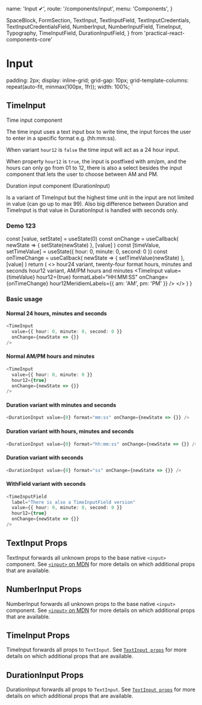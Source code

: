   name: 'Input ✔',
  route: '/components/input',
  menu: 'Components',
}


  SpaceBlock,
  FormSection,
  TextInput,
  TextInputField,
  TextInputCredentials,
  TextInputCredentialsField,
  NumberInput,
  NumberInputField,
  TimeInput,
  Typography,
  TimeInputField,
  DurationInputField,
} from 'practical-react-components-core'

# Input

  padding: 2px;
  display: inline-grid;
  grid-gap: 10px;
  grid-template-columns: repeat(auto-fit, minmax(100px, 1fr));
  width: 100%;
`


## TimeInput

Time input component

The time input uses a text input box to
write time, the input forces the user to enter
in a specific format e.g. (hh:mm:ss).

When variant `hour12` is `false` the time input will act as a 24 hour input.

When property `hour12` is `true`, the input is
postfixed with am/pm, and the hours can only go
from 01 to 12, there is also a select besides the input component
that lets the user to choose between AM and PM.

Duration input component (DurationInput)

Is a variant of TimeInput but the highest time unit
in the input are not limited in value (can go up to max 99).
Also big difference between Duration and TimeInput is that value in
DurationInput is handled with seconds only.

### Demo 123

  const [value, setState] = useState(0)
  const onChange = useCallback(
    newState => {
      setState(newState)
    },
    [value]
  )
  const [timeValue, setTimeValue] = useState({ hour: 0, minute: 0, second: 0 })
  const onTimeChange = useCallback(
    newState => {
      setTimeValue(newState)
    },
    [value]
  )
  return (
    <>
      <Typography variant="default-text">
        hour24 variant, twenty-four format hours, minutes and seconds
      </Typography>
      <SpaceBlock variant={8} />
      <TimeInput
        value={timeValue}
        formatLabel="HH:MM:SS"
        onChange={onTimeChange}
      />
      <SpaceBlock variant={24} />
      <Typography variant="default-text">
        hour12 variant, AM/PM hours and minutes
      </Typography>
      <SpaceBlock variant={8} />
      <TimeInput
        value={timeValue}
        hour12={true}
        formatLabel="HH:MM:SS"
        onChange={onTimeChange}
        hour12MeridiemLabels={{ am: 'AM', pm: 'PM' }}
      />
      <SpaceBlock variant={8} />
      <DurationInputField
        value={value}
        format="hh:mm:ss"
        unitLabel="hh:mm:ss"
        label="Duration variant with seconds"
        onChange={onChange}
      />
    </>
  )
}

<TimeInputDemoComponent />

### Basic usage

#### Normal 24 hours, minutes and seconds

```typescript type=live
<TimeInput
  value={{ hour: 0, minute: 0, second: 0 }}
  onChange={newState => {}}
/>
```

#### Normal AM/PM hours and minutes

```typescript type=live
<TimeInput
  value={{ hour: 0, minute: 0 }}
  hour12={true}
  onChange={newState => {}}
/>
```

#### Duration variant with minutes and seconds

```typescript type=live
<DurationInput value={0} format="mm:ss" onChange={newState => {}} />
```

#### Duration variant with hours, minutes and seconds

```typescript type=live
<DurationInput value={0} format="hh:mm:ss" onChange={newState => {}} />
```

#### Duration variant with seconds

```typescript type=live
<DurationInput value={0} format="ss" onChange={newState => {}} />
```

#### WithField variant with seconds

```typescript type=live
<TimeInputField
  label="There is also a TimeInputField version"
  value={{ hour: 0, minute: 0, second: 0 }}
  hour12={true}
  onChange={newState => {}}
/>
```

## TextInput Props

TextInput forwards all unknown props to the base native `<input>` component. See
[`<input>` on MDN](https://developer.mozilla.org/en-US/docs/Web/HTML/Element/input) for more
details on which additional props that are available.

<Props of="TextInput" />

## NumberInput Props

NumberInput forwards all unknown props to the base native `<input>` component. See
[`<input>` on MDN](https://developer.mozilla.org/en-US/docs/Web/HTML/Element/input) for more
details on which additional props that are available.

<Props of="NumberInput" />

## TimeInput Props

TimeInput forwards all props to `TextInput`.
See [`TextInput props`](#components/input)
for more details on which additional props that are available.

<Props of="TimeInput" />

## DurationInput Props

DurationInput forwards all props to `TextInput`.
See [`TextInput props`](#components/input)
for more details on which additional props that are available.

<Props of="DurationInput" />
